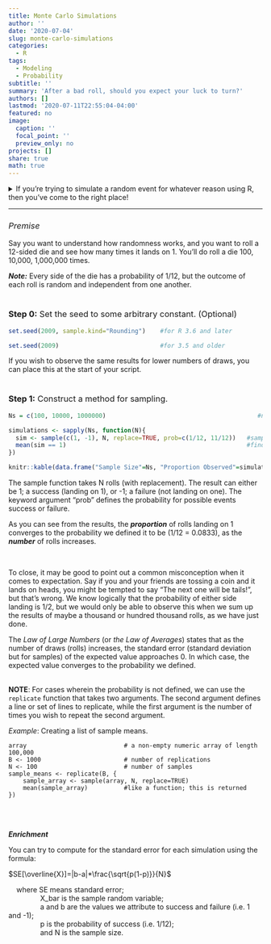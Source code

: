 ```yaml
---
title: Monte Carlo Simulations
author: ''
date: '2020-07-04'
slug: monte-carlo-simulations
categories:
  - R
tags:
  - Modeling
  - Probability
subtitle: ''
summary: 'After a bad roll, should you expect your luck to turn?'
authors: []
lastmod: '2020-07-11T22:55:04-04:00'
featured: no
image:
  caption: ''
  focal_point: ''
  preview_only: no
projects: []
share: true
math: true
---
```

<details>
<summary>
If you're trying to simulate a random event for whatever reason using R, then you've come to the right place!
</summary>
<p>

> If not, or if  you do not have true or estimated probabilities for your simulation, then this is not for you!

</p>
</details>

***
### *Premise*

Say you want to understand how randomness works, and you want to roll a 12-sided die and see how many times it lands on 1. You'll do roll a die 100, 10,000, 1,000,000 times.

***Note:*** Every side of the die has a probability of 1/12, but the outcome of each roll is random and independent from one another.
<br><br>

### **Step 0:** Set the seed to some arbitrary constant. (Optional)

```r
set.seed(2009, sample.kind="Rounding")    #for R 3.6 and later

set.seed(2009)                            #for 3.5 and older
```

If you wish to observe the same results for lower numbers of draws, you can place this at the start of your script.
<br><br>

### **Step 1:** Construct a method for sampling.
```r
Ns = c(100, 10000, 1000000)                                          #number of simulations

simulations <- sapply(Ns, function(N){
  sim <- sample(c(1, -1), N, replace=TRUE, prob=c(1/12, 11/12))   #sampling
  mean(sim == 1)                                                  #find the proportion of rolls which are 1 (success)
})
```
```r
knitr::kable(data.frame("Sample Size"=Ns, "Proportion Observed"=simulations), align="c")
```

The sample function takes N rolls (with replacement). The result can either be 1; a success (landing on 1), or -1; a failure (not landing on one). The keyword argument "prob" defines the probability for possible events success or failure.

As you can see from the results, the ***proportion*** of rolls landing on 1 converges to the probability we defined it to be (1/12 = 0.0833), as the ***number*** of rolls increases.

<br>

To close, it may be good to point out a common misconception when it comes to expectation. Say if you and your friends are tossing a coin and it lands on heads, you might be tempted to say "The next one will be tails!", but that's wrong. We know logically that the probability of either side landing is 1/2, but we would only be able to observe this when we sum up the results of maybe a thousand or hundred thousand rolls, as we have just done. 
<br>

The *Law of Large Numbers* (or *the Law of Averages*) states that as the number of draws (rolls) increases, the standard error (standard deviation but for samples) of the expected value approaches 0. In which case, the expected value converges to the probability we defined.
<br><br>

**NOTE**: For cases wherein the probability is not defined, we can use the `replicate` function that takes two arguments. The second argument defines a line or set of lines to replicate, while the first argument is the number of times you wish to repeat the second argument.

*Example*: Creating a list of sample means.
```
array                           # a non-empty numeric array of length 100,000
B <- 1000                       # number of replications
N <- 100                        # number of samples
sample_means <- replicate(B, {
    sample_array <- sample(array, N, replace=TRUE)
    mean(sample_array)          #like a function; this is returned
})

```
<br><br>

***Enrichment***

You can try to compute for the standard error for each simulation using the formula:

$SE[\overline{X}]=|b-a|*\frac{\sqrt{p(1-p)}}{N}$

|     where SE means standard error;
|                 X_bar is the sample random variable; 
|                 a and b are the values we attribute to success and failure (i.e. 1 and -1); 
|                 p is the probability of success (i.e. 1/12); 
|                 and N is the sample size.


<style>
      h3{font-weight:normal;}
</style>